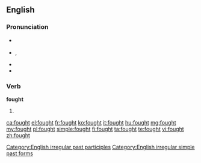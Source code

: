 ==English==

===Pronunciation===
* {{a|UK}} {{IPA|/fɔːt/}}
* {{a|US}} {{IPA|/fɒ:t/}}, {{a|cot-caught}} {{IPA|/fɑt/}}
* {{audio|en-us-fought.ogg|Audio (US)}}
* {{rhymes|ɔːt}}

===Verb===
'''fought'''

# {{past of|[[fight]]}}

[[Category:English irregular past participles]]
[[Category:English irregular simple past forms]]

[[ca:fought]]
[[el:fought]]
[[fr:fought]]
[[ko:fought]]
[[it:fought]]
[[hu:fought]]
[[mg:fought]]
[[my:fought]]
[[pl:fought]]
[[simple:fought]]
[[fi:fought]]
[[ta:fought]]
[[te:fought]]
[[vi:fought]]
[[zh:fought]]
